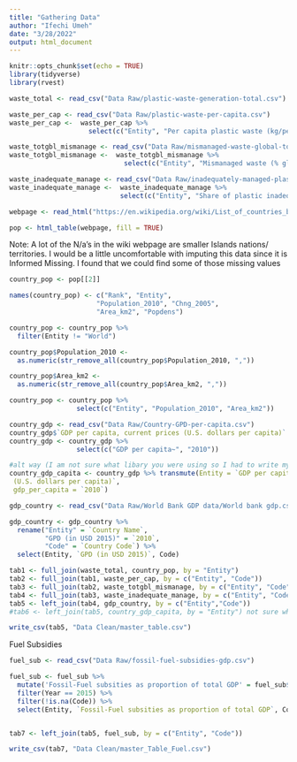 ```yaml
---
title: "Gathering Data"
author: "Ifechi Umeh"
date: "3/28/2022"
output: html_document
---
```


```r
knitr::opts_chunk$set(echo = TRUE)
library(tidyverse)
library(rvest)
```

```r
waste_total <- read_csv("Data Raw/plastic-waste-generation-total.csv")

waste_per_cap <- read_csv("Data Raw/plastic-waste-per-capita.csv")
waste_per_cap <-  waste_per_cap %>% 
                    select(c("Entity", "Per capita plastic waste (kg/person/day)", "Code"))

waste_totgbl_mismanage <- read_csv("Data Raw/mismanaged-waste-global-total.csv")
waste_totgbl_mismanage <-  waste_totgbl_mismanage %>% 
                             select(c("Entity", "Mismanaged waste (% global total)", "Code"))

waste_inadequate_manage <- read_csv("Data Raw/inadequately-managed-plastic.csv")
waste_inadequate_manage <-  waste_inadequate_manage %>% 
                            select(c("Entity", "Share of plastic inadequately managed","Code"))
```

```r
webpage <- read_html("https://en.wikipedia.org/wiki/List_of_countries_by_population_in_2010")

pop <- html_table(webpage, fill = TRUE)
```

Note: A lot of the N/a's in the wiki webpage are smaller Islands nations/ territories. I would be a little uncomfortable with imputing this data since it is Informed Missing. I found that we could find some of those missing values

```r
country_pop <- pop[[2]]

names(country_pop) <- c("Rank", "Entity",
                      "Population_2010", "Chng_2005",
                      "Area_km2", "Popdens")

country_pop <- country_pop %>% 
  filter(Entity != "World")

country_pop$Population_2010 <- 
  as.numeric(str_remove_all(country_pop$Population_2010, ","))

country_pop$Area_km2 <- 
  as.numeric(str_remove_all(country_pop$Area_km2, ","))

country_pop <- country_pop %>% 
                 select(c("Entity", "Population_2010", "Area_km2"))
```

```r
country_gdp <- read_csv("Data Raw/Country-GPD-per-capita.csv")
country_gdp$`GDP per capita, current prices (U.S. dollars per capita)`
country_gdp <- country_gdp %>%
                 select(c("GDP per capita~", "2010"))

#alt way (I am not sure what libary you were using so I had to write my own code)
country_gdp_capita <- country_gdp %>% transmute(Entity = `GDP per capita, current prices
 (U.S. dollars per capita)`,
 gdp_per_capita = `2010`)

```


```r
gdp_country <- read_csv("Data Raw/World Bank GDP data/World bank gdp.csv") 

gdp_country <- gdp_country %>% 
  rename("Entity" = `Country Name`,
         "GPD (in USD 2015)" = `2010`,
         "Code" = `Country Code`) %>% 
  select(Entity, `GPD (in USD 2015)`, Code)

```

```r
tab1 <- full_join(waste_total, country_pop, by = "Entity")
tab2 <- full_join(tab1, waste_per_cap, by = c("Entity", "Code"))
tab3 <- full_join(tab2, waste_totgbl_mismanage, by = c("Entity", "Code"))
tab4 <- full_join(tab3, waste_inadequate_manage, by = c("Entity", "Code"))
tab5 <- left_join(tab4, gdp_country, by = c("Entity","Code"))
#tab6 <- left_join(tab5, country_gdp_capita, by = "Entity") not sure what year is the USD in.
```

```r
write_csv(tab5, "Data Clean/master_table.csv")

```


Fuel Subsidies
```r
fuel_sub <- read_csv("Data Raw/fossil-fuel-subsidies-gdp.csv") 

fuel_sub <- fuel_sub %>% 
  mutate('Fossil-Fuel subsities as proportion of total GDP' = fuel_sub$`12.c.1 - Fossil-fuel subsidies (consumption and production) as a proportion of total GDP (%) - ER_FFS_CMPT_GDP`) %>% 
  filter(Year == 2015) %>% 
  filter(!is.na(Code)) %>% 
  select(Entity, `Fossil-Fuel subsities as proportion of total GDP`, Code)


tab7 <- left_join(tab5, fuel_sub, by = c("Entity", "Code"))

write_csv(tab7, "Data Clean/master_Table_Fuel.csv")

```





